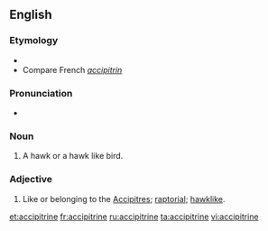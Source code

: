==English==

===Etymology===
* {{suffix|accipiter|ine|lang=en}}
* Compare French ''[[accipitrin]]''

===Pronunciation===
* {{a|US}} {{IPA|/æk.ˈsɪp.ə.tɹaɪn/|/æk.ˈsɪp.ə.tɹɪn/|lang=en}}

===Noun===
{{en-noun}}

# A hawk or a hawk like bird.

===Adjective===
{{en-adj}}

# {{context|zoology|ornithology|lang=en}} Like or belonging to the [[accipitres|Accipitres]]; [[raptorial]]; [[hawklike]].

[[et:accipitrine]]
[[fr:accipitrine]]
[[ru:accipitrine]]
[[ta:accipitrine]]
[[vi:accipitrine]]
